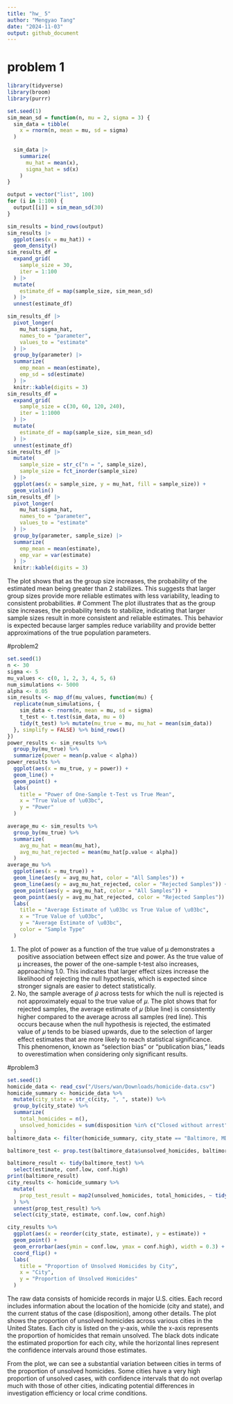 ```yaml
---
title: "hw_ 5"
author: "Mengyao Tang"
date: "2024-11-03"
output: github_document
---
```

# problem 1
```r
library(tidyverse)
library(broom)
library(purrr)
```

```r
set.seed(1)
sim_mean_sd = function(n, mu = 2, sigma = 3) {
  sim_data = tibble(
    x = rnorm(n, mean = mu, sd = sigma)
  )
  
  sim_data |> 
    summarize(
      mu_hat = mean(x),
      sigma_hat = sd(x)
    )
}

output = vector("list", 100)
for (i in 1:100) {
  output[[i]] = sim_mean_sd(30)
}

sim_results = bind_rows(output)
sim_results |> 
  ggplot(aes(x = mu_hat)) + 
  geom_density()
sim_results_df = 
  expand_grid(
    sample_size = 30,
    iter = 1:100
  ) |> 
  mutate(
    estimate_df = map(sample_size, sim_mean_sd)
  ) |> 
  unnest(estimate_df)

sim_results_df |> 
  pivot_longer(
    mu_hat:sigma_hat,
    names_to = "parameter", 
    values_to = "estimate"
  ) |> 
  group_by(parameter) |> 
  summarize(
    emp_mean = mean(estimate),
    emp_sd = sd(estimate)
  ) |> 
  knitr::kable(digits = 3)
sim_results_df = 
  expand_grid(
    sample_size = c(30, 60, 120, 240),
    iter = 1:1000
  ) |> 
  mutate(
    estimate_df = map(sample_size, sim_mean_sd)
  ) |> 
  unnest(estimate_df)
sim_results_df |> 
  mutate(
    sample_size = str_c("n = ", sample_size),
    sample_size = fct_inorder(sample_size)
  ) |> 
  ggplot(aes(x = sample_size, y = mu_hat, fill = sample_size)) + 
  geom_violin()
sim_results_df |> 
  pivot_longer(
    mu_hat:sigma_hat,
    names_to = "parameter", 
    values_to = "estimate"
  ) |> 
  group_by(parameter, sample_size) |> 
  summarize(
    emp_mean = mean(estimate),
    emp_var = var(estimate)
  ) |> 
  knitr::kable(digits = 3)

```
The plot shows that as the group size increases, the probability of the estimated mean being greater than 2 stabilizes. 
This suggests that larger group sizes provide more reliable estimates with less variability, leading to consistent probabilities.
# Comment
The plot illustrates that as the group size increases, the probability tends to stabilize, indicating that larger sample sizes result in more consistent and reliable estimates. This behavior is expected because larger samples reduce variability and provide better approximations of the true population parameters.

#problem2
```r
set.seed(1)
n <- 30
sigma <- 5
mu_values <- c(0, 1, 2, 3, 4, 5, 6)
num_simulations <- 5000
alpha <- 0.05
sim_results <- map_df(mu_values, function(mu) {
  replicate(num_simulations, {
    sim_data <- rnorm(n, mean = mu, sd = sigma)
    t_test <- t.test(sim_data, mu = 0)
    tidy(t_test) %>% mutate(mu_true = mu, mu_hat = mean(sim_data))
  }, simplify = FALSE) %>% bind_rows()
})
power_results <- sim_results %>%
  group_by(mu_true) %>%
  summarize(power = mean(p.value < alpha))
power_results %>%
  ggplot(aes(x = mu_true, y = power)) +
  geom_line() +
  geom_point() +
  labs(
    title = "Power of One-Sample t-Test vs True Mean",
    x = "True Value of \u03bc",
    y = "Power"
  )

average_mu <- sim_results %>%
  group_by(mu_true) %>%
  summarize(
    avg_mu_hat = mean(mu_hat),
    avg_mu_hat_rejected = mean(mu_hat[p.value < alpha])
  )
average_mu %>%
  ggplot(aes(x = mu_true)) +
  geom_line(aes(y = avg_mu_hat, color = "All Samples")) +
  geom_line(aes(y = avg_mu_hat_rejected, color = "Rejected Samples")) +
  geom_point(aes(y = avg_mu_hat, color = "All Samples")) +
  geom_point(aes(y = avg_mu_hat_rejected, color = "Rejected Samples")) +
  labs(
    title = "Average Estimate of \u03bc vs True Value of \u03bc",
    x = "True Value of \u03bc",
    y = "Average Estimate of \u03bc",
    color = "Sample Type"
  )


```
1. The plot of power as a function of the true value of μ demonstrates a positive association between effect size and power. As the true value of μ increases, the power of the one-sample t-test also increases, approaching 1.0. This indicates that larger effect sizes increase the likelihood of rejecting the null hypothesis, which is expected since stronger signals are easier to detect statistically.
2. No, the sample average of 𝜇̂ across tests for which the null is rejected is not approximately equal to the true value of 𝜇. The plot shows that for rejected samples, the average estimate of 𝜇 (blue line) is consistently higher compared to the average across all samples (red line). This occurs because when the null hypothesis is rejected, the estimated value of 𝜇 tends to be biased upwards, due to the selection of larger effect estimates that are more likely to reach statistical significance. This phenomenon, known as "selection bias" or "publication bias," leads to overestimation when considering only significant results.

#problem3
```r
set.seed(1)
homicide_data <- read_csv("/Users/wan/Downloads/homicide-data.csv")
homicide_summary <- homicide_data %>%
  mutate(city_state = str_c(city, ", ", state)) %>%
  group_by(city_state) %>%
  summarize(
    total_homicides = n(),
    unsolved_homicides = sum(disposition %in% c("Closed without arrest", "Open/No arrest"))
  )
baltimore_data <- filter(homicide_summary, city_state == "Baltimore, MD")

baltimore_test <- prop.test(baltimore_data$unsolved_homicides, baltimore_data$total_homicides)

baltimore_result <- tidy(baltimore_test) %>%
  select(estimate, conf.low, conf.high)
print(baltimore_result)
city_results <- homicide_summary %>%
  mutate(
    prop_test_result = map2(unsolved_homicides, total_homicides, ~ tidy(prop.test(.x, .y)))
  ) %>%
  unnest(prop_test_result) %>%
  select(city_state, estimate, conf.low, conf.high)

city_results %>%
  ggplot(aes(x = reorder(city_state, estimate), y = estimate)) +
  geom_point() +
  geom_errorbar(aes(ymin = conf.low, ymax = conf.high), width = 0.3) +
  coord_flip() +
  labs(
    title = "Proportion of Unsolved Homicides by City",
    x = "City",
    y = "Proportion of Unsolved Homicides"
  )

```
The raw data consists of homicide records in major U.S. cities. Each record includes information about the location of the homicide (city and state), and the current status of the case (disposition), among other details.
The plot shows the proportion of unsolved homicides across various cities in the United States. Each city is listed on the y-axis, while the x-axis represents the proportion of homicides that remain unsolved. The black dots indicate the estimated proportion for each city, while the horizontal lines represent the confidence intervals around those estimates.

From the plot, we can see a substantial variation between cities in terms of the proportion of unsolved homicides. Some cities have a very high proportion of unsolved cases, with confidence intervals that do not overlap much with those of other cities, indicating potential differences in investigation efficiency or local crime conditions.